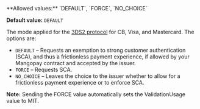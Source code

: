   
<ParamField body="SecureMode" type="string" >   
**Allowed values:** `DEFAULT`, `FORCE`, `NO_CHOICE`

**Default value:** `DEFAULT`

The mode applied for the [3DS2 protocol]((/guides/payment-methods/card/3ds)) for CB, Visa, and Mastercard. The options are:  
- `DEFAULT` – Requests an exemption to strong customer authentication (SCA), and thus a frictionless payment experience, if allowed by your Mangopay contract and accepted by the issuer.  
- `FORCE` – Requests SCA.  
- `NO_CHOICE` – Leaves the choice to the issuer whether to allow for a frictionless payment experience or to enforce SCA.  

**Note:** Sending the FORCE value automatically sets the ValidationUsage value to MIT.
</ParamField>